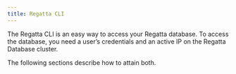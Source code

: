 ```yaml
---
title: Regatta CLI 
---
```


The Regatta CLI is an easy way to access your Regatta database. To access the database, you need a user’s credentials and an active IP on the Regatta Database cluster. 

The following sections describe how to attain both.